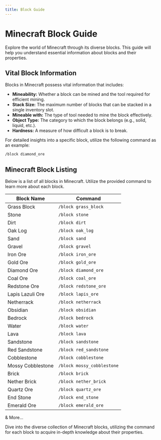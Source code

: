 ```yaml
---
title: Block Guide
---
```


# Minecraft Block Guide

Explore the world of Minecraft through its diverse blocks. This guide will help you understand essential information about blocks and their properties.

## Vital Block Information

Blocks in Minecraft possess vital information that includes:

- **Mineability:** Whether a block can be mined and the tool required for efficient mining.
- **Stack Size:** The maximum number of blocks that can be stacked in a single inventory slot.
- **Mineable with:** The type of tool needed to mine the block effectively.
- **Object Type:** The category to which the block belongs (e.g., solid, liquid, etc.).
- **Hardness:** A measure of how difficult a block is to break.

For detailed insights into a specific block, utilize the following command as an example:

```bash
/block diamond_ore
```
## Minecraft Block Listing

Below is a list of all blocks in Minecraft. Utilize the provided command to learn more about each block.

| Block Name         | Command                   |
| ------------------ | ------------------------- |
| Grass Block        | `/block grass_block`      |
| Stone              | `/block stone`            |
| Dirt               | `/block dirt`             |
| Oak Log            | `/block oak_log`          |
| Sand               | `/block sand`             |
| Gravel             | `/block gravel`           |
| Iron Ore           | `/block iron_ore`         |
| Gold Ore           | `/block gold_ore`         |
| Diamond Ore        | `/block diamond_ore`      |
| Coal Ore           | `/block coal_ore`         |
| Redstone Ore       | `/block redstone_ore`     |
| Lapis Lazuli Ore   | `/block lapis_ore`        |
| Netherrack         | `/block netherrack`       |
| Obsidian           | `/block obsidian`         |
| Bedrock            | `/block bedrock`          |
| Water              | `/block water`            |
| Lava               | `/block lava`             |
| Sandstone          | `/block sandstone`        |
| Red Sandstone      | `/block red_sandstone`    |
| Cobblestone        | `/block cobblestone`      |
| Mossy Cobblestone  | `/block mossy_cobblestone`|
| Brick              | `/block brick`            |
| Nether Brick       | `/block nether_brick`     |
| Quartz Ore         | `/block quartz_ore`       |
| End Stone          | `/block end_stone`        |
| Emerald Ore        | `/block emerald_ore`      |

& More...

Dive into the diverse collection of Minecraft blocks, utilizing the command for each block to acquire in-depth knowledge about their properties.